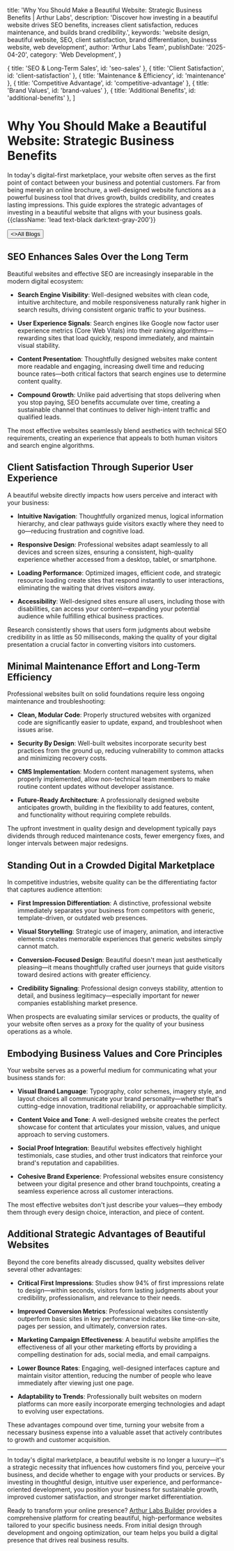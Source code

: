 
  title: 'Why You Should Make a Beautiful Website: Strategic Business Benefits | Arthur Labs',
  description:
    'Discover how investing in a beautiful website drives SEO benefits, increases client satisfaction, reduces maintenance, and builds brand credibility.',
  keywords: 'website design, beautiful website, SEO, client satisfaction, brand differentiation, business website, web development',
  author: 'Arthur Labs Team',
  publishDate: '2025-04-20',
  category: 'Web Development',
}

  { title: 'SEO & Long-Term Sales', id: 'seo-sales' },
  { title: 'Client Satisfaction', id: 'client-satisfaction' },
  { title: 'Maintenance & Efficiency', id: 'maintenance' },
  { title: 'Competitive Advantage', id: 'competitive-advantage' },
  { title: 'Brand Values', id: 'brand-values' },
  { title: 'Additional Benefits', id: 'additional-benefits' },
]

<HeroPattern />

# Why You Should Make a Beautiful Website: Strategic Business Benefits

In today's digital-first marketplace, your website often serves as the first point of contact between your business and potential customers. Far from being merely an online brochure, a well-designed website functions as a powerful business tool that drives growth, builds credibility, and creates lasting impressions. This guide explores the strategic advantages of investing in a beautiful website that aligns with your business goals. {{className: 'lead text-black dark:text-gray-200'}}

<div className="not-prose mt-6 mb-16 flex gap-3">
  <Button href="/blogs" arrow="left">
    <>All Blogs</>
  </Button>
</div>

<h2 id="seo-sales">SEO Enhances Sales Over the Long Term</h2>

Beautiful websites and effective SEO are increasingly inseparable in the modern digital ecosystem:

- **Search Engine Visibility**: Well-designed websites with clean code, intuitive architecture, and mobile responsiveness naturally rank higher in search results, driving consistent organic traffic to your business.

- **User Experience Signals**: Search engines like Google now factor user experience metrics (Core Web Vitals) into their ranking algorithms—rewarding sites that load quickly, respond immediately, and maintain visual stability.

- **Content Presentation**: Thoughtfully designed websites make content more readable and engaging, increasing dwell time and reducing bounce rates—both critical factors that search engines use to determine content quality.

- **Compound Growth**: Unlike paid advertising that stops delivering when you stop paying, SEO benefits accumulate over time, creating a sustainable channel that continues to deliver high-intent traffic and qualified leads.

The most effective websites seamlessly blend aesthetics with technical SEO requirements, creating an experience that appeals to both human visitors and search engine algorithms.

<h2 id="client-satisfaction">Client Satisfaction Through Superior User Experience</h2>

A beautiful website directly impacts how users perceive and interact with your business:

- **Intuitive Navigation**: Thoughtfully organized menus, logical information hierarchy, and clear pathways guide visitors exactly where they need to go—reducing frustration and cognitive load.

- **Responsive Design**: Professional websites adapt seamlessly to all devices and screen sizes, ensuring a consistent, high-quality experience whether accessed from a desktop, tablet, or smartphone.

- **Loading Performance**: Optimized images, efficient code, and strategic resource loading create sites that respond instantly to user interactions, eliminating the waiting that drives visitors away.

- **Accessibility**: Well-designed sites ensure all users, including those with disabilities, can access your content—expanding your potential audience while fulfilling ethical business practices.

Research consistently shows that users form judgments about website credibility in as little as 50 milliseconds, making the quality of your digital presentation a crucial factor in converting visitors into customers.

<h2 id="maintenance">Minimal Maintenance Effort and Long-Term Efficiency</h2>

Professional websites built on solid foundations require less ongoing maintenance and troubleshooting:

- **Clean, Modular Code**: Properly structured websites with organized code are significantly easier to update, expand, and troubleshoot when issues arise.

- **Security By Design**: Well-built websites incorporate security best practices from the ground up, reducing vulnerability to common attacks and minimizing recovery costs.

- **CMS Implementation**: Modern content management systems, when properly implemented, allow non-technical team members to make routine content updates without developer assistance.

- **Future-Ready Architecture**: A professionally designed website anticipates growth, building in the flexibility to add features, content, and functionality without requiring complete rebuilds.

The upfront investment in quality design and development typically pays dividends through reduced maintenance costs, fewer emergency fixes, and longer intervals between major redesigns.

<h2 id="competitive-advantage">Standing Out in a Crowded Digital Marketplace</h2>

In competitive industries, website quality can be the differentiating factor that captures audience attention:

- **First Impression Differentiation**: A distinctive, professional website immediately separates your business from competitors with generic, template-driven, or outdated web presences.

- **Visual Storytelling**: Strategic use of imagery, animation, and interactive elements creates memorable experiences that generic websites simply cannot match.

- **Conversion-Focused Design**: Beautiful doesn't mean just aesthetically pleasing—it means thoughtfully crafted user journeys that guide visitors toward desired actions with greater efficiency.

- **Credibility Signaling**: Professional design conveys stability, attention to detail, and business legitimacy—especially important for newer companies establishing market presence.

When prospects are evaluating similar services or products, the quality of your website often serves as a proxy for the quality of your business operations as a whole.

<h2 id="brand-values">Embodying Business Values and Core Principles</h2>

Your website serves as a powerful medium for communicating what your business stands for:

- **Visual Brand Language**: Typography, color schemes, imagery style, and layout choices all communicate your brand personality—whether that's cutting-edge innovation, traditional reliability, or approachable simplicity.

- **Content Voice and Tone**: A well-designed website creates the perfect showcase for content that articulates your mission, values, and unique approach to serving customers.

- **Social Proof Integration**: Beautiful websites effectively highlight testimonials, case studies, and other trust indicators that reinforce your brand's reputation and capabilities.

- **Cohesive Brand Experience**: Professional websites ensure consistency between your digital presence and other brand touchpoints, creating a seamless experience across all customer interactions.

The most effective websites don't just describe your values—they embody them through every design choice, interaction, and piece of content.

<h2 id="additional-benefits">Additional Strategic Advantages of Beautiful Websites</h2>

Beyond the core benefits already discussed, quality websites deliver several other advantages:

- **Critical First Impressions**: Studies show 94% of first impressions relate to design—within seconds, visitors form lasting judgments about your credibility, professionalism, and relevance to their needs.

- **Improved Conversion Metrics**: Professional websites consistently outperform basic sites in key performance indicators like time-on-site, pages per session, and ultimately, conversion rates.

- **Marketing Campaign Effectiveness**: A beautiful website amplifies the effectiveness of all your other marketing efforts by providing a compelling destination for ads, social media, and email campaigns.

- **Lower Bounce Rates**: Engaging, well-designed interfaces capture and maintain visitor attention, reducing the number of people who leave immediately after viewing just one page.

- **Adaptability to Trends**: Professionally built websites on modern platforms can more easily incorporate emerging technologies and adapt to evolving user expectations.

These advantages compound over time, turning your website from a necessary business expense into a valuable asset that actively contributes to growth and customer acquisition.

---

In today's digital marketplace, a beautiful website is no longer a luxury—it's a strategic necessity that influences how customers find you, perceive your business, and decide whether to engage with your products or services. By investing in thoughtful design, intuitive user experience, and performance-oriented development, you position your business for sustainable growth, improved customer satisfaction, and stronger market differentiation.

Ready to transform your online presence? [Arthur Labs Builder](https://builder.arthurlabs.net/) provides a comprehensive platform for creating beautiful, high-performance websites tailored to your specific business needs. From initial design through development and ongoing optimization, our team helps you build a digital presence that drives real business results.

<div className="mt-16">
  <Socials />
</div>
